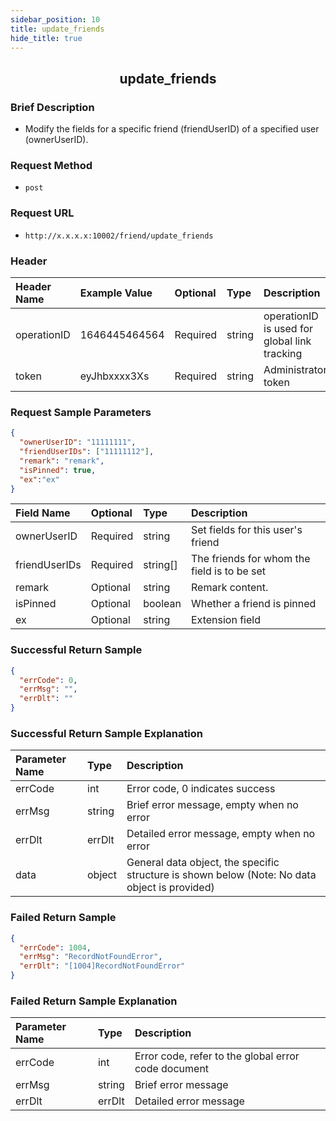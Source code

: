 ```yaml
---
sidebar_position: 10
title: update_friends
hide_title: true
---
```


<center>

## update_friends

</center>

### Brief Description
- Modify the fields for a specific friend (friendUserID) of a specified user (ownerUserID).

### Request Method
- `post`

### Request URL
- `http://x.x.x.x:10002/friend/update_friends`

### Header
| Header Name  | Example Value | Optional | Type   | Description                                                |
|:------------ |:------------- |:-------- |:------ |:---------------------------------------------------------- |
| operationID  | 1646445464564 | Required | string | operationID is used for global link tracking               |
| token        | eyJhbxxxx3Xs  | Required | string | Administrator token                                        |

### Request Sample Parameters

```json
{
  "ownerUserID": "11111111",
  "friendUserIDs": ["11111112"],
  "remark": "remark",
  "isPinned": true,
  "ex":"ex"
}
```
| Field Name    | Optional | Type    | Description                                               |
|:------------- |:-------- |:------- |:--------------------------------------------------------- |
| ownerUserID   | Required | string  | Set fields for this user's friend                       |
| friendUserIDs  | Required | string[]  | The friends for whom the field is to be set               |
| remark        | Optional | string  | Remark content. |
| isPinned        | Optional | boolean  | Whether a friend is pinned |
| ex        | Optional | string  | Extension field |

### Successful Return Sample

```json
{
  "errCode": 0,
  "errMsg": "",
  "errDlt": ""
}
```
### Successful Return Sample Explanation

| Parameter Name | Type   | Description                                                                                     |
|:-------------- |:------ |:----------------------------------------------------------------------------------------------- |
| errCode        | int    | Error code, 0 indicates success                                                                 |
| errMsg         | string | Brief error message, empty when no error                                                        |
| errDlt         | errDlt | Detailed error message, empty when no error                                                     |
| data           | object | General data object, the specific structure is shown below (Note: No data object is provided)   |

### Failed Return Sample

```json
{
  "errCode": 1004,
  "errMsg": "RecordNotFoundError",
  "errDlt": "[1004]RecordNotFoundError"
}
```
### Failed Return Sample Explanation

| Parameter Name | Type   | Description                                        |
|:-------------- |:------ |:-------------------------------------------------- |
| errCode        | int    | Error code, refer to the global error code document |
| errMsg         | string | Brief error message                                |
| errDlt         | errDlt | Detailed error message                             |